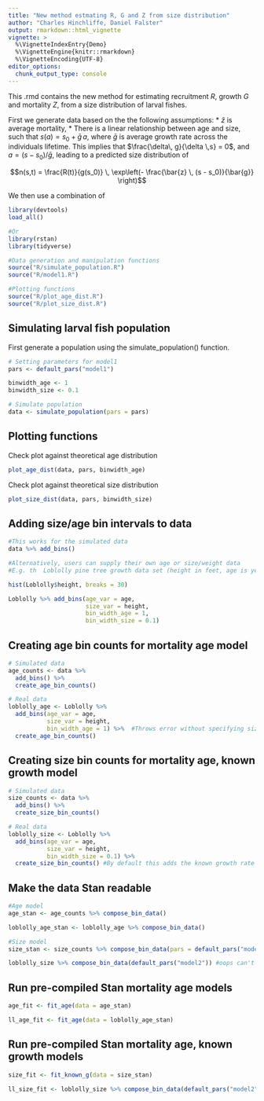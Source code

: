 ```yaml
---
title: "New method estmating R, G and Z from size distribution"
author: "Charles Hinchliffe, Daniel Falster"
output: rmarkdown::html_vignette
vignette: >
  %\VignetteIndexEntry{Demo}
  %\VignetteEngine{knitr::rmarkdown}
  %\VignetteEncoding{UTF-8}
editor_options: 
  chunk_output_type: console
---
```


This .rmd contains the new method for estimating recruitment $R$, growth $G$ and mortality $Z$, from a size distribution of larval fishes.

First we generate data based on the the following assumptions:
* $\bar{z}$ is average mortality,
* There is a linear relationship between age and size, such that $s(a) = s_0 + \bar{g}\, a,$ where $\bar{g}$ is average growth rate across the individuals lifetime. 
This implies that $\frac{\delta\, g}{\delta \,s} = 0$, and $a = (s - s_0)/\bar{g}$, leading to a predicted size distribution of 

$$n(s,t) = \frac{R(t)}{g(s_0)} \, \exp\left(- \frac{\bar{z} \, (s - s_0)}{\bar{g}} \right)$$

We then use a combination of

```r
library(devtools)
load_all()

#Or
library(rstan)
library(tidyverse)

#Data generation and manipulation functions
source("R/simulate_population.R")
source("R/model1.R")

#Plotting functions
source("R/plot_age_dist.R")
source("R/plot_size_dist.R")
```

## Simulating larval fish population 
First generate a population using the simulate_population() function.
```r
# Setting parameters for model1
pars <- default_pars("model1")

binwidth_age <- 1
binwidth_size <- 0.1

# Simulate population
data <- simulate_population(pars = pars)
```

## Plotting functions
Check plot against theoretical age distribution
```r
plot_age_dist(data, pars, binwidth_age)
```

Check plot against theoretical size distribution
```r
plot_size_dist(data, pars, binwidth_size)
```

## Adding size/age bin intervals to data

```r
#This works for the simulated data
data %>% add_bins()

#Alternatively, users can supply their own age or size/weight data
#E.g. th  Loblolly pine tree growth data set (height in feet, age is years)

hist(Loblolly$height, breaks = 30)

Loblolly %>% add_bins(age_var = age,
                      size_var = height,
                      bin_width_age = 1,
                      bin_width_size = 0.1)
```

## Creating age bin counts for mortality age model

```r
# Simulated data
age_counts <- data %>% 
  add_bins() %>% 
  create_age_bin_counts()

# Real data
loblolly_age <- Loblolly %>% 
  add_bins(age_var = age,
           size_var = height,
           bin_width_age = 1) %>%  #Throws error without specifying size_var = height --> TEST and fix!
  create_age_bin_counts() 
```

## Creating size bin counts for mortality age, known growth model

```r
# Simulated data
size_counts <- data %>% 
  add_bins() %>% 
  create_size_bin_counts()

# Real data
loblolly_size <- Loblolly %>% 
  add_bins(age_var = age,
           size_var = height,
           bin_width_size = 0.1) %>%  
  create_size_bin_counts() #By default this adds the known growth rate - how can user edit this? ?edit_pars() ?create_pars()
```

## Make the data Stan readable

```r
#Age model
age_stan <- age_counts %>% compose_bin_data()

loblolly_age_stan <- loblolly_age %>% compose_bin_data()

#Size model
size_stan <- size_counts %>% compose_bin_data(pars = default_pars("model2")) #single known_g and single n, but still comes up when pars not provided. FIX

loblolly_size %>% compose_bin_data(default_pars("model2")) #oops can't change known_g
```

## Run pre-compiled Stan mortality age models

```r
age_fit <- fit_age(data = age_stan)

ll_age_fit <- fit_age(data = loblolly_age_stan)
```


## Run pre-compiled Stan mortality age, known growth models

```r
size_fit <- fit_known_g(data = size_stan)

ll_size_fit <- loblolly_size %>% compose_bin_data(default_pars("model2")) %>% fit_known_g() #runs slower, more data
```

